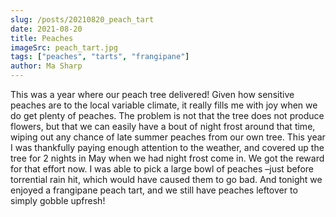 ```yaml
---
slug: /posts/20210820_peach_tart
date: 2021-08-20
title: Peaches
imageSrc: peach_tart.jpg
tags: ["peaches", "tarts", "frangipane"]
author: Ma Sharp
---
```

This was a year where our peach tree delivered! Given how sensitive peaches are to the local variable climate, it really fills me with joy when we do get plenty of peaches. The problem is not that the tree does not produce flowers, but that we can easily have a bout of night frost around that time, wiping out any chance of late summer peaches from our own tree. This year I was thankfully paying enough attention to the weather, and covered up the tree for 2 nights in May when we had night frost come in. We got the reward for that effort now. I was able to pick a large bowl of peaches –just before torrential rain hit, which would have caused them to go bad. And tonight we enjoyed a frangipane peach tart, and we still have peaches leftover to simply gobble upfresh!